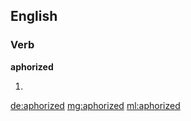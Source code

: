 ==English==

===Verb===
'''aphorized'''

# {{past of|aphorize}}

[[de:aphorized]]
[[mg:aphorized]]
[[ml:aphorized]]